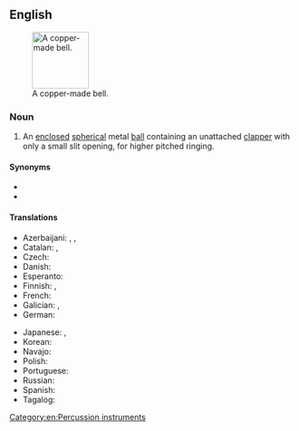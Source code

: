 ==English==
{{wikipedia}}
[[Image:Hawksbelleasttennmound.png|thumb|100px|A copper-made bell.]]

===Noun===
{{en-noun}}

# {{lb|en|musical instrument}} An [[enclosed]] [[spherical]] metal [[ball]] containing an unattached [[clapper]] with only a small slit opening, for higher pitched ringing.

====Synonyms====
* {{l|en|sleigh bell}}
* {{l|en|cascabel}}

====Translations====
{{trans-top|bell}}
* Azerbaijani: {{t+|az|zınqırov}}, {{t|az|qumrov}}, {{t+|az|zəng}}
* Catalan: {{t+|ca|picarol|m}}, {{t+|ca|cascavell|m}}
* Czech: {{t+|cs|rolnička|f}}
* Danish: {{t+|da|bjælde|c}}
* Esperanto: {{t|eo|tintilo}}
* Finnish: {{t+|fi|kulkunen}}, {{t+|fi|tiuku}}
* French: {{t+|fr|grelot|m}}
* Galician: {{t+|gl|axóuxere|m}}, {{t+|gl|cascabel|m}}
* German: {{t+|de|Schelle|f}}
{{trans-mid}}
* Japanese: {{t|ja|スレイベル|tr=surei beru}}, {{t+|ja|鈴|tr=suzu}}
* Korean: {{t+|ko|방울}}
* Navajo: {{t|nv|yooʼ diitsʼaʼí}}
* Polish: {{t|pl|bubieniec|m}}
* Portuguese: {{t+|pt|guizo|m}}
* Russian: {{t+|ru|бубенец|m}}
* Spanish: {{t+|es|cascabel|m}}
* Tagalog: {{t|tl|baimbi}}
{{trans-bottom}}

[[Category:en:Percussion instruments]]
